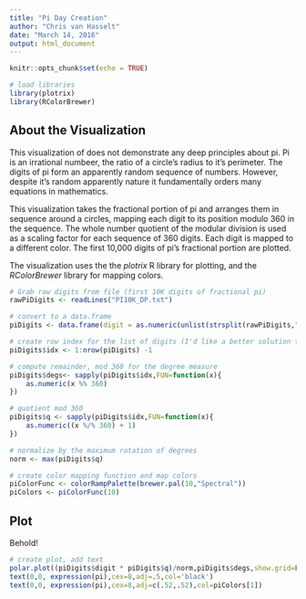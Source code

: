 ```yaml
---
title: "Pi Day Creation"
author: "Chris van Hasselt"
date: "March 14, 2016"
output: html_document
---
```


```r
knitr::opts_chunk$set(echo = TRUE)

# load libraries
library(plotrix)
library(RColorBrewer)
```

## About the Visualization

This visualization of \pi does not demonstrate any deep principles about pi.  Pi
is an irrational numbeer, the ratio of a circle's radius to it's perimeter. The 
digits of pi form an apparently random sequence of numbers. However, despite 
it's random apparently nature it fundamentally orders many equations in mathematics.

This visualization takes the fractional portion of pi and arranges them in sequence
around a circles, mapping each digit to its position modulo 360 in the sequence.
The whole number quotient of the modular division is used as a scaling factor 
for each sequence of 360 digits.  Each digit is mapped to a different color.  The
first 10,000 digits of pi's fractional portion are plotted.

The visualization uses the the _plotrix_ R library for plotting, and the 
_RColorBrewer_ library for mapping colors.


```r
# Grab raw digits from file (first 10K digits of fractional pi)
rawPiDigits <- readLines("PI10K_DP.txt")

# convert to a data.frame
piDigits <- data.frame(digit = as.numeric(unlist(strsplit(rawPiDigits,""))))

# create row index for the list of digits (I'd like a better solution to this)
piDigits$idx <- 1:nrow(piDigits) -1

# compute remainder, mod 360 for the degree measure
piDigits$degs<- sapply(piDigits$idx,FUN=function(x){
    as.numeric(x %% 360)
})

# quotient mod 360
piDigits$q <- sapply(piDigits$idx,FUN=function(x){
    as.numeric((x %/% 360) + 1) 
})

# normalize by the maximum rotation of degrees
norm <- max(piDigits$q)

# create color mapping function and map colors
piColorFunc <- colorRampPalette(brewer.pal(10,"Spectral"))
piColors <- piColorFunc(10)


```

## Plot

Behold!  

```r
# create plot, add text
polar.plot((piDigits$digit * piDigits$q)/norm,piDigits$degs,show.grid=FALSE,line.col=piColors[piDigits$digit + 1],lwd=.5,do.first=plot_bg(col="black"))
text(0,0, expression(pi),cex=8,adj=.5,col='black')
text(0,0, expression(pi),cex=8,adj=c(.52,.52),col=piColors[1])
```


